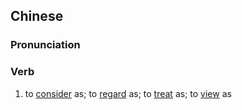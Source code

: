 {{also|认作}}
==Chinese==
{{zh-forms|s=认作}}

===Pronunciation===
{{zh-pron
|m=rènzuò
|cat=v
}}

===Verb===
{{zh-verb}}

# to [[consider]] as; to [[regard]] as; to [[treat]] as; to [[view]] as
#: {{zh-x|寵物 被 很 多 人 認作 是 人類 的 朋友{you}。|''Pets are '''considered''' by many people as friends of human beings.''}}